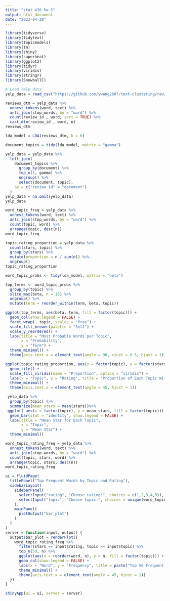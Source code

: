 ```yaml
---
title: "stat 436 hw 5"
output: html_document
date: "2023-04-28"
---
```


```r
library(tidyverse)
library(tidytext)
library(topicmodels)
library(tm)
library(shiny)
library(superheat)
library(ggplot2)
library(tidyr)
library(viridis)
library(stringr)
library(SnowballC)
```



```r
# Load Yelp data
yelp_data = read_csv("https://github.com/ywang2687/text-clustering/raw/main/yelp.csv")
```

```r
reviews_dtm = yelp_data %>%
  unnest_tokens(word, text) %>%
  anti_join(stop_words, by = "word") %>%
  count(review_id , word, sort = TRUE) %>%
  cast_dtm(review_id , word, n)
reviews_dtm
```

```r
lda_model = LDA(reviews_dtm, k = 6)

```

```r
document_topics = tidy(lda_model, matrix = "gamma")
```

```r
yelp_data = yelp_data %>%
  left_join(
    document_topics %>%
      group_by(document) %>%
      top_n(1, gamma) %>%
      ungroup() %>%
      select(document, topic),
    by = c("review_id" = "document")
  )
yelp_data = na.omit(yelp_data)
yelp_data
```


```r
word_topic_freq = yelp_data %>%
  unnest_tokens(word, text) %>%
  anti_join(stop_words, by = "word") %>%
  count(topic, word) %>%
  arrange(topic, desc(n))
word_topic_freq
```



```r
topic_rating_proportion = yelp_data %>%
  count(stars, topic) %>%
  group_by(stars) %>%
  mutate(proportion = n / sum(n)) %>%
  ungroup()
topic_rating_proportion
```

```r
word_topic_probs <- tidy(lda_model, matrix = "beta")

top_terms <- word_topic_probs %>%
  group_by(topic) %>%
  slice_max(beta, n = 15) %>%
  ungroup() %>%
  mutate(term = reorder_within(term, beta, topic))

ggplot(top_terms, aes(beta, term, fill = factor(topic))) +
  geom_col(show.legend = FALSE) +
  facet_wrap(~ topic, scales = "free") +
  scale_fill_brewer(palette = "Set2") +
  scale_y_reordered() +
  labs(title = "Most Probable Words per Topic",
       x = "Probability",
       y = "Term") +
  theme_minimal() +
  theme(axis.text.x = element_text(angle = 90, vjust = 0.5, hjust = 1))
```


```r
ggplot(topic_rating_proportion, aes(x = factor(topic), y = factor(stars), fill = proportion)) +
  geom_tile() +
  scale_fill_viridis(name = "Proportion", option = "viridis") +
  labs(x = "Topic", y = "Rating", title = "Proportion of Each Topic Within Each Rating") +
  theme_minimal() +
  theme(axis.text.x = element_text(angle = 45, hjust = 1))

```

```r
 yelp_data %>%
  group_by(topic) %>%
  summarize(mean_stars = mean(stars))%>%
 ggplot( aes(x = factor(topic), y = mean_stars, fill = factor(topic))) +
  geom_bar(stat = "identity", show.legend = FALSE) +
  labs(title = "Mean Star for Each Topic",
       x = "Topic",
       y = "Mean Star") +
  theme_minimal()
```




```r
word_topic_rating_freq = yelp_data %>%
  unnest_tokens(word, text) %>%
  anti_join(stop_words, by = "word") %>%
  count(topic, stars, word) %>%
  arrange(topic, stars, desc(n))
word_topic_rating_freq
```





```r
ui = fluidPage(
  titlePanel("Top Frequent Words by Topic and Rating"),
  sidebarLayout(
    sidebarPanel(
      selectInput("rating", "Choose rating:", choices = c(1,2,3,4,5)),
      selectInput("topic", "Choose topic:", choices = unique(word_topic_rating_freq$topic))
    ),
    mainPanel(
      plotOutput("bar_plot")
    )
  )
)
server = function(input, output) {
  output$bar_plot = renderPlot({
    word_topic_rating_freq %>%
      filter(stars == input$rating, topic == input$topic) %>%
      top_n(50, n) %>%
      ggplot(aes(x = reorder(word, n), y = n, fill = factor(topic))) +
      geom_col(show.legend = FALSE) +
      labs(x = "Word", y = "Frequency", title = paste("Top 50 Frequent Words for Topic", input$topic, "and Rating", input$rating)) +
      theme_minimal() +
      theme(axis.text.x = element_text(angle = 45, hjust = 1))
  })
}

shinyApp(ui = ui, server = server)

```












